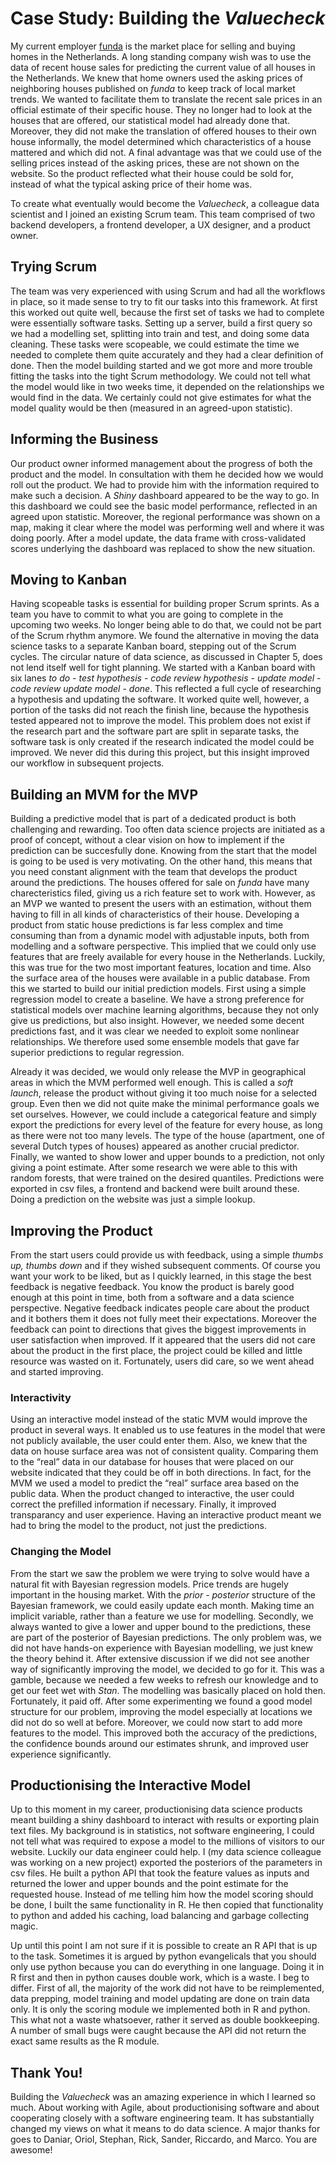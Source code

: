 # Case Study: Building the *Valuecheck*

My current employer [funda](https://www.funda.nl/) is the market place for selling and buying homes in the Netherlands.
A long standing company wish was to use the data of recent house sales for predicting the current value of all houses in the Netherlands.
We knew that home owners used the asking prices of neighboring houses published on *funda* to keep track of local market trends.
We wanted to facilitate them to translate the recent sale prices in an official estimate of their specific house.
They no longer had to look at the houses that are offered, our statistical model had already done that.
Moreover, they did not make the translation of offered houses to their own house informally, the model determined which characteristics of a house mattered and which did not.
A final advantage was that we could use of the selling prices instead of the asking prices, these are not shown on the website.
So the product reflected what their house could be sold for, instead of what the typical asking price of their home was.

To create what eventually would become the *Valuecheck*, a colleague data scientist and I joined an existing Scrum team.
This team comprised of two backend developers, a frontend developer, a UX designer, and a product owner. 

## Trying Scrum

The team was very experienced with using Scrum and had all the workflows in place, so it made sense to try to fit our tasks into this framework.
At first this worked out quite well, because the first set of tasks we had to complete were essentially software tasks.
Setting up a server, build a first query so we had a modelling set, splitting into train and test, and doing some data cleaning.
These tasks were scopeable, we could estimate the time we needed to complete them quite accurately and they had a clear definition of done.
Then the model building started and we got more and more trouble fitting the tasks into the tight Scrum methodology.
We could not tell what the model would like in two weeks time, it depended on the relationships we would find in the data.
We certainly could not give estimates for what the model quality would be then (measured in an agreed-upon statistic).

## Informing the Business

Our product owner informed management about the progress of both the product and the model.
In consultation with them he decided how we would roll out the product.
We had to provide him with the information required to make such a decision.
A *Shiny* dashboard appeared to be the way to go.
In this dashboard we could see the basic model performance, reflected in an agreed upon statistic.
Moreover, the regional performance was shown on a map, making it clear where the model was performing well and where it was doing poorly.
After a model update, the data frame with cross-validated scores underlying the dashboard was replaced to show the new situation.

## Moving to Kanban

Having scopeable tasks is essential for building proper Scrum sprints.
As a team you have to commit to what you are going to complete in the upcoming two weeks.
No longer being able to do that, we could not be part of the Scrum rhythm anymore.
We found the alternative in moving the data science tasks to a separate Kanban board, stepping out of the Scrum cycles.
The circular nature of data science, as discussed in Chapter 5, does not lend itself well for tight planning. 
We started with a Kanban board with six lanes *to do* - *test hypothesis* - *code review hypothesis* - *update model* - *code review update model* - *done*.
This reflected a full cycle of researching a hypothesis and updating the software. 
It worked quite well, however, a portion of the tasks did not reach the finish line, because the hypothesis tested appeared not to improve the model.
This problem does not exist if the research part and the software part are split in separate tasks, the software task is only created if the research indicated the model could be improved. 
We never did this during this project, but this insight improved our workflow in subsequent projects.

## Building an MVM for the MVP

Building a predictive model that is part of a dedicated product is both challenging and rewarding.
Too often data science projects are initiated as a proof of concept, without a clear vision on how to implement if the prediction can be succesfully done. 
Knowing from the start that the model is going to be used is very motivating.
On the other hand, this means that you need constant alignment with the team that develops the product around the predictions.
The houses offered for sale on *funda* have many charecteristics filed, giving us a rich feature set to work with.
However, as an MVP we wanted to present the users with an estimation, without them having to fill in all kinds of characteristics of their house.
Developing a product from static house predictions is far less complex and time consuming than from a dynamic model with adjustable inputs, both from modelling and a software perspective.
This implied that we could only use features that are freely available for every house in the Netherlands.
Luckily, this was true for the two most important features, location and time.
Also the surface area of the houses were available in a public database.
From this we started to build our initial prediction models.
First using a simple regression model to create a baseline.
We have a strong preference for statistical models over machine learning algorithms, because they not only give us predictions, but also insight.
However, we needed some decent predictions fast, and it was clear we needed to exploit some nonlinear relationships.
We therefore used some ensemble models that gave far superior predictions to regular regression.

Already it was decided, we would only release the MVP in geographical areas in which the MVM performed well enough.
This is called a *soft launch*, release the product without giving it too much noise for a selected group.
Even then we did not quite make the minimal performance goals we set ourselves. 
However, we could include a categorical feature and simply export the predictions for every level of the feature for every house, as long as there were not too many levels.
The type of the house (apartment, one of several Dutch types of houses) appeared as another crucial predictor.
Finally, we wanted to show lower and upper bounds to a prediction, not only giving a point estimate.
After some research we were able to this with random forests, that were trained on the desired quantiles.
Predictions were exported in csv files, a frontend and backend were built around these.
Doing a prediction on the website was just a simple lookup.

## Improving the Product

From the start users could provide us with feedback, using a simple *thumbs up, thumbs down* and if they wished subsequent comments.
Of course you want your work to be liked, but as I quickly learned, in this stage the best feedback is negative feedback.
You know the product is barely good enough at this point in time, both from a software and a data science perspective.
Negative feedback indicates people care about the product and it bothers them it does not fully meet their expectations.
Moreover the feedback can point to directions that gives the biggest improvements in user satisfaction when improved.
If it appeared that the users did not care about the product in the first place, the project could be killed and little resource was wasted on it.
Fortunately, users did care, so we went ahead and started improving.

###  Interactivity

Using an interactive model instead of the static MVM would improve the product in several ways.
It enabled us to use features in the model that were not publicly available, the user could enter them.
Also, we knew that the data on house surface area was not of consistent quality.
Comparing them to the "real" data in our database for houses that were placed on our website indicated that they could be off in both directions.
In fact, for the MVM we used a model to predict the "real" surface area based on the public data.
When the product changed to interactive, the user could correct the prefilled information if necessary. 
Finally, it improved transparancy and user experience. 
Having an interactive product meant we had to bring the model to the product, not just the predictions.

### Changing the Model

From the start we saw the problem we were trying to solve would have a natural fit with Bayesian regression models.
Price trends are hugely important in the housing market.
With the *prior - posterior* structure of the Bayesian framework, we could easily update each month.
Making time an implicit variable, rather than a feature we use for modelling.
Secondly, we always wanted to give a lower and upper bound to the predictions, these are part of the posterior of Bayesian predictions.
The only problem was, we did not have hands-on experience with Bayesian modelling, we just knew the theory behind it.
After extensive discussion if we did not see another way of significantly improving the model, we decided to go for it.
This was a gamble, because we needed a few weeks to refresh our knowledge and to get our feet wet with *Stan*.
The modelling was basically placed on hold then.
Fortunately, it paid off.
After some experimenting we found a good model structure for our problem, improving the model especially at locations we did not do so well at before.
Moreover, we could now start to add more features to the model.
This improved both the accuracy of the predictions, the confidence bounds around our estimates shrunk, and improved user experience significantly.

## Productionising the Interactive Model

Up to this moment in my career, productionising data science products meant building a shiny dashboard to interact with results or exporting plain text files.
My background is in statistics, not software engineering, I could not tell what was required to expose a model to the millions of visitors to our website.
Luckily our data engineer could help.
I (my data science colleague was working on a new project) exported the posteriors of the parameters in csv files.
He built a python API that took the feature values as inputs and returned the lower and upper bounds and the point estimate for the requested house.
Instead of me telling him how the model scoring should be done, I built the same functionality in R.
He then copied that functionality to python and added his caching, load balancing and garbage collecting magic.

Up until this point I am not sure if it is possible to create an R API that is up to the task.
Sometimes it is argued by python evangelicals that you should only use python because you can do everything in one language.
Doing it in R first and then in python causes double work, which is a waste.
I beg to differ.
First of all, the majority of the work did not have to be reimplemented, data prepping, model training and model updating are done on train data only. 
It is only the scoring module we implemented both in R and python.
This what not a waste whatsoever, rather it served as double bookkeeping.
A number of small bugs were caught because the API did not return the exact same results as the R module.

## Thank You!

Building the *Valuecheck* was an amazing experience in which I learned so much. About working with Agile, about productionising software and about cooperating closely with a software engineering team. It has substantially changed my views on what it means to do data science. A major thanks for goes to Daniar, Oriol, Stephan, Rick, Sander, Riccardo, and Marco. You are awesome!
